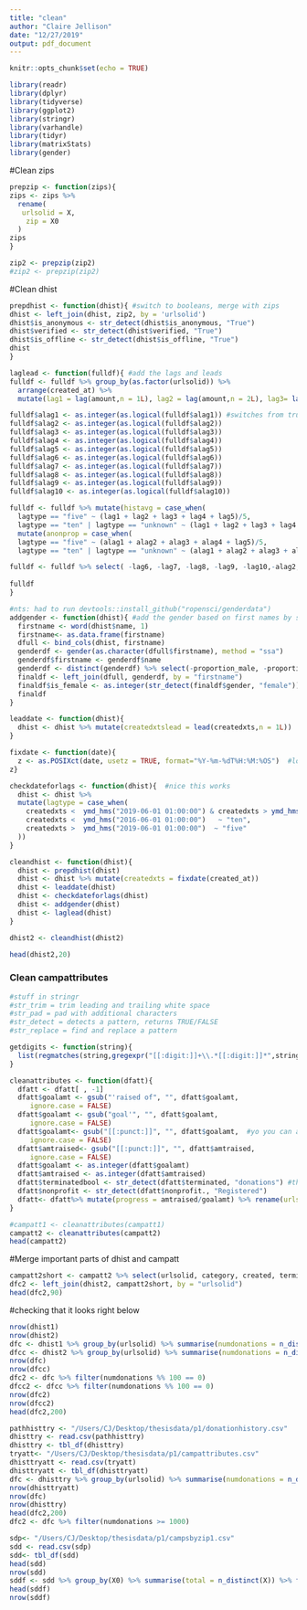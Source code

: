 ```yaml
---
title: "clean"
author: "Claire Jellison"
date: "12/27/2019"
output: pdf_document
---
```


```r
knitr::opts_chunk$set(echo = TRUE)
```


```r
library(readr)
library(dplyr)
library(tidyverse)
library(ggplot2)
library(stringr)
library(varhandle)
library(tidyr)
library(matrixStats)
library(gender)
```


#Clean zips 
```r
prepzip <- function(zips){
zips <- zips %>% 
  rename(
   urlsolid = X,
    zip = X0 
  ) 
zips
} 

zip2 <- prepzip(zip2)
#zip2 <- prepzip(zip2)
```

#Clean dhist
```r
prepdhist <- function(dhist){ #switch to booleans, merge with zips
dhist <- left_join(dhist, zip2, by = 'urlsolid') 
dhist$is_anonymous <- str_detect(dhist$is_anonymous, "True")
dhist$verified <- str_detect(dhist$verified, "True")
dhist$is_offline <- str_detect(dhist$is_offline, "True")
dhist
}

laglead <- function(fulldf){ #add the lags and leads
fulldf <- fulldf %>% group_by(as.factor(urlsolid)) %>% 
  arrange(created_at) %>% 
  mutate(lag1 = lag(amount,n = 1L), lag2 = lag(amount,n = 2L), lag3= lag(amount,n = 3L), lag4= lag(amount,n = 4L), lag5= lag(amount,n = 5L), lag6 = lag(amount,n = 6L), lag7 = lag(amount,n = 7L), lag8= lag(amount,n = 8L), lag9= lag(amount,n = 9L), lag10= lag(amount,n = 10L), alag1 = lag(is_anonymous,n = 1L), alag2 = lag(is_anonymous,n = 2L), alag3= lag(is_anonymous,n = 3L), alag4= lag(is_anonymous,n = 4L), alag5= lag(is_anonymous,n = 5L), alag6 = lag(is_anonymous,n = 6L), alag7 = lag(is_anonymous,n = 7L), alag8= lag(is_anonymous,n = 8L), alag9= lag(is_anonymous,n = 9L), alag10= lag(is_anonymous,n = 10L), glag1 = lag(is_female,n = 1L), glag2 = lag(is_female,n = 2L), glag3= lag(is_female,n = 3L), glag4= lag(is_female,n = 4L), glag5= lag(is_female,n = 5L), glag6 = lag(is_female,n = 6L), glag7 = lag(is_female,n = 7L), glag8= lag(is_female,n = 8L), glag9= lag(is_female,n = 9L), glag10= lag(is_female,n = 10L))

fulldf$alag1 <- as.integer(as.logical(fulldf$alag1)) #switches from true/false to 0/1
fulldf$alag2 <- as.integer(as.logical(fulldf$alag2))
fulldf$alag3 <- as.integer(as.logical(fulldf$alag3))
fulldf$alag4 <- as.integer(as.logical(fulldf$alag4))
fulldf$alag5 <- as.integer(as.logical(fulldf$alag5))
fulldf$alag6 <- as.integer(as.logical(fulldf$alag6))
fulldf$alag7 <- as.integer(as.logical(fulldf$alag7))
fulldf$alag8 <- as.integer(as.logical(fulldf$alag8))
fulldf$alag9 <- as.integer(as.logical(fulldf$alag9))
fulldf$alag10 <- as.integer(as.logical(fulldf$alag10))

fulldf <- fulldf %>% mutate(histavg = case_when(
  lagtype == "five" ~ (lag1 + lag2 + lag3 + lag4 + lag5)/5, 
  lagtype == "ten" | lagtype == "unknown" ~ (lag1 + lag2 + lag3 + lag4 + lag5 + lag6 + lag7 + lag8 + lag9 + lag10)/10)) %>%
  mutate(anonprop = case_when(
  lagtype == "five" ~ (alag1 + alag2 + alag3 + alag4 + lag5)/5, 
  lagtype == "ten" | lagtype == "unknown" ~ (alag1 + alag2 + alag3 + alag4 + alag5 + alag6 + alag7 + alag8 + alag9 + alag10)/10))

fulldf <- fulldf %>% select( -lag6, -lag7, -lag8, -lag9, -lag10,-alag2, - alag3, - alag4, - alag5, -alag6, -alag7, -alag8, -alag9, -alag10, -glag2, - glag3, - glag4, - glag5, -glag6, -glag7, -glag8, -glag9, -glag10 )
  
fulldf 
}

#nts: had to run devtools::install_github("ropensci/genderdata") 
addgender <- function(dhist){ #add the gender based on first names by social security 
  firstname <- word(dhist$name, 1)
  firstname<- as.data.frame(firstname)
  dfull <- bind_cols(dhist, firstname)
  genderdf <- gender(as.character(dfull$firstname), method = "ssa") 
  genderdf$firstname <- genderdf$name
  genderdf <- distinct(genderdf) %>% select(-proportion_male, -proportion_female, -year_min, -year_max)
  finaldf <- left_join(dfull, genderdf, by = "firstname") 
  finaldf$is_female <- as.integer(str_detect(finaldf$gender, "female")) #get boolean for is female
  finaldf 
}

leaddate <- function(dhist){
  dhist <- dhist %>% mutate(createdxtslead = lead(createdxts,n = 1L))
}

fixdate <- function(date){ 
  z <- as.POSIXct(date, usetz = TRUE, format="%Y-%m-%dT%H:%M:%OS")  #look at ?strptime for documentation %Y-%m-%dT%H:%M:%S
z}

checkdateforlags <- function(dhist){  #nice this works
  dhist <- dhist %>%
  mutate(lagtype = case_when(
    createdxts <  ymd_hms("2019-06-01 01:00:00") & createdxts > ymd_hms("2016-06-01 01:00:00")  ~ "unknown",
    createdxts <  ymd_hms("2016-06-01 01:00:00")   ~ "ten",
    createdxts >  ymd_hms("2019-06-01 01:00:00")  ~ "five"
  ))
}

cleandhist <- function(dhist){
  dhist <- prepdhist(dhist)
  dhist <- dhist %>% mutate(createdxts = fixdate(created_at))
  dhist <- leaddate(dhist)
  dhist <- checkdateforlags(dhist)
  dhist <- addgender(dhist)
  dhist <- laglead(dhist)
}

```

```r
dhist2 <- cleandhist(dhist2)

head(dhist2,20)

```


### Clean campattributes 

```r
#stuff in stringr 
#str_trim = trim leading and trailing white space 
#str_pad = pad with additional characters 
#str_detect = detects a pattern, returns TRUE/FALSE 
#str_replace = find and replace a pattern 
```

```r
getdigits <- function(string){
  list(regmatches(string,gregexpr("[[:digit:]]+\\.*[[:digit:]]*",string)))
}

cleanattributes <- function(dfatt){ 
  dfatt <- dfatt[ , -1]
  dfatt$goalamt <- gsub("'raised of", "", dfatt$goalamt,
     ignore.case = FALSE)
  dfatt$goalamt <- gsub("goal'", "", dfatt$goalamt,
     ignore.case = FALSE)
  dfatt$goalamt<- gsub("[[:punct:]]", "", dfatt$goalamt,  #yo you can also use str_replace if ya want
     ignore.case = FALSE)
  dfatt$amtraised<- gsub("[[:punct:]]", "", dfatt$amtraised,
     ignore.case = FALSE)
  dfatt$goalamt <- as.integer(dfatt$goalamt)
  dfatt$amtraised <- as.integer(dfatt$amtraised)
  dfatt$terminatedbool <- str_detect(dfatt$terminated, "donations") #this doesn't work? DOUBLE CHECK
  dfatt$nonprofit <- str_detect(dfatt$nonprofit., "Registered")
  dfatt<- dfatt%>% mutate(progress = amtraised/goalamt) %>% rename(urlsolid = urlname)
}


```

```r
#campatt1 <- cleanattributes(campatt1)
campatt2 <- cleanattributes(campatt2)
head(campatt2)
```

#Merge important parts of dhist and campatt

```r
campatt2short <- campatt2 %>% select(urlsolid, category, created, terminated, nonprofit, amtraised, goalamt, progress)
dfc2 <- left_join(dhist2, campatt2short, by = "urlsolid")
head(dfc2,90)
```


#checking that it looks right below 

```r
nrow(dhist1)
nrow(dhist2)
dfc <- dhist1 %>% group_by(urlsolid) %>% summarise(numdonations = n_distinct(donation_id))
dfcc <- dhist2 %>% group_by(urlsolid) %>% summarise(numdonations = n_distinct(donation_id))
nrow(dfc)
nrow(dfcc)
dfc2 <- dfc %>% filter(numdonations %% 100 == 0) 
dfcc2 <- dfcc %>% filter(numdonations %% 100 == 0) 
nrow(dfc2)
nrow(dfcc2)
head(dfc2,200)

```


```r
pathhisttry <- "/Users/CJ/Desktop/thesisdata/p1/donationhistory.csv" 
dhisttry <- read.csv(pathhisttry)
dhisttry <- tbl_df(dhisttry)
tryatt<- "/Users/CJ/Desktop/thesisdata/p1/campattributes.csv" 
dhisttryatt <- read.csv(tryatt)
dhisttryatt <- tbl_df(dhisttryatt)
dfc <- dhisttry %>% group_by(urlsolid) %>% summarise(numdonations = n_distinct(donation_id))
nrow(dhisttryatt)
nrow(dfc)
nrow(dhisttry)
head(dfc2,200)
dfc2 <- dfc %>% filter(numdonations >= 1000) 


```



```r
sdp<- "/Users/CJ/Desktop/thesisdata/p1/campsbyzip1.csv" 
sdd <- read.csv(sdp)
sdd<- tbl_df(sdd)
head(sdd)
nrow(sdd)
sddf <- sdd %>% group_by(X0) %>% summarise(total = n_distinct(X)) %>% filter(total >= 20)
head(sddf)
nrow(sddf)

```

